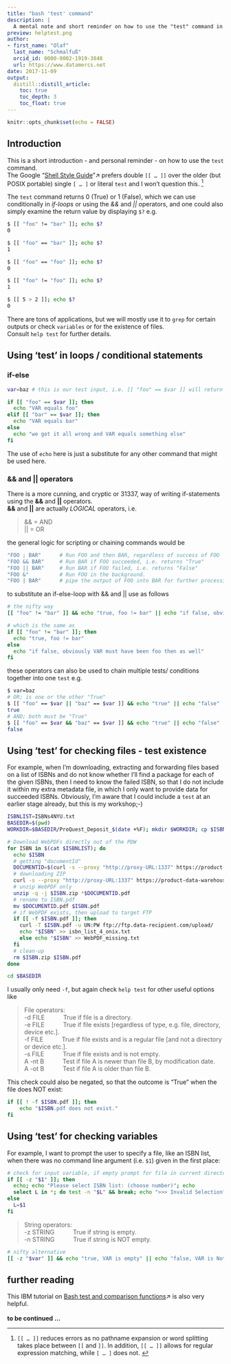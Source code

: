 ```yaml
---
title: "bash 'test' command"
description: |
  A mental note and short reminder on how to use the "test" command in bash if-loops or using the && and || operators for conditional scripting.
preview: helptest.png
author:
- first_name: "Olaf"
  last_name: "Schmalfuß"
  orcid_id: 0000-0002-1919-3848
  url: https://www.datamercs.net
date: 2017-11-09
output:
  distill::distill_article:
    toc: true
    toc_depth: 3
    toc_float: true
---
```



```r
knitr::opts_chunk$set(echo = FALSE)
```

## Introduction
This is a short introduction - and personal reminder - on how to use the `test` command.  
The Google "[Shell Style Guide](https://google.github.io/styleguide/shellguide.html)"↗ prefers double `[[ … ]]` over the older (but POSIX portable) single `[ … ]` or literal `test` and I won't question this. ^[ `[[ … ]]` reduces errors as no pathname expansion or word splitting takes place between `[[` and `]]`. In addition, `[[ … ]]` allows for regular expression matching, while `[ … ]` does not. ]  
  
The `test` command returns 0 (True) or 1 (False), which we can use conditionally in *if-loops* or using the *&&* and *||* operators, and one could also simply examine the return value by displaying `$?` e.g.

```bash
$ [[ "foo" != "bar" ]]; echo $?
0

$ [[ "foo" == "bar" ]]; echo $?
1

$ [[ "foo" == "foo" ]]; echo $?
0

$ [[ "foo" != "foo" ]]; echo $?
1

$ [[ 5 > 2 ]]; echo $?
0

```

There are tons of applications, but we will mostly use it to `grep` for certain outputs or check `variables` or for the existence of files.  
Consult `help test` for further details.  

## Using 'test' in loops / conditional statements

### if-else

```bash

var=baz # this is our test input, i.e. [[ "foo" == $var ]] will return "False" (i.e. "1"): [[ "foo" == $var ]]; echo $? vs. [[ "baz" == $var ]]; echo $?

if [[ "foo" == $var ]]; then
  echo "VAR equals foo"
elif [[ "bar" == $var ]]; then
  echo "VAR equals bar"
else
  echo "we got it all wrong and VAR equals something else"
fi

```

The use of `echo` here is just a substitute for any other command that might be used here.

### && and || operators

There is a more cunning, and cryptic or 31337, way of writing if-statements using the **&&** and **||** operators.  
**&&** and **||** are actually *LOGICAL* operators, i.e.

>  && = AND  
>  || = OR

the general logic for scripting or chaining commands would be

```bash
"FOO ; BAR"      # Run FOO and then BAR, regardless of success of FOO
"FOO && BAR"     # Run BAR if FOO succeeded, i.e. returns "True"
"FOO || BAR"     # Run BAR if FOO failed, i.e. returns "False"
"FOO &"          # Run FOO in the background.
"FOO | BAR"      # pipe the output of FOO into BAR for further processing
```

to substitute an if-else-loop with && and || use as follows

```bash
# the nifty way
[[ "foo" != "bar" ]] && echo "true, foo != bar" || echo "if false, obviously VAR must have been foo then as well"

# which is the same as
if [[ "foo" != "bar" ]]; then
  echo "true, foo != bar"
else
  echo "if false, obviously VAR must have been foo then as well"
fi

```

these operators can also be used to chain multiple tests/ conditions together into one `test` e.g.

```bash
$ var=baz
# OR; is one or the other "True"
$ [[ "foo" == $var || "baz" == $var ]] && echo "true" || echo "false"
true
# AND; both must be "True"
$ [[ "foo" == $var && "baz" == $var ]] && echo "true" || echo "false"
false
```


## Using 'test' for checking files - test existence
For example, when I'm downloading, extracting and forwarding files based on a list of ISBNs and do not know whether I'll find a package for each of the given ISBNs, then I need to know the failed ISBN, so that I do not include it within my extra metadata file, in which I only want to provide data for succeeded ISBNs. Obviously, I'm aware that I could include a `test` at an earlier stage already, but this is my workshop;-)

```bash
ISBNLIST=ISBNs4NYU.txt
BASEDIR=$(pwd)
WORKDIR=$BASEDIR/ProQuest_Deposit_$(date +%F); mkdir $WORKDIR; cp $ISBNLIST $WORKDIR; cd $WORKDIR

# Download WebPDFs directly out of the PDW
for ISBN in $(cat $ISBNLIST); do
  echo $ISBN
  # getting "documentId"
  DOCUMENTID=$(curl -s --proxy "http://proxy-URL:1337" https://product-data-warehouse-URL/publication/$ISBN | grep '"id"' | head -n1 | grep -oP '(?<="id" : ").+?(?=")')
  # downloading ZIP
  curl -s --proxy "http://proxy-URL:1337" https://product-data-warehouse-URL/document/$DOCUMENTID/zip -o $ISBN.zip
  # unzip WebPDF only
  unzip -q -j $ISBN.zip *$DOCUMENTID.pdf
  # rename to ISBN.pdf
  mv $DOCUMENTID.pdf $ISBN.pdf
  # if WebPDF exists, then upload to target FTP
  if [[ -f $ISBN.pdf ]]; then
    curl -T $ISBN.pdf -u UN:PW ftp://ftp.data-recipient.com/upload/
    echo "$ISBN" >> isbn_list_4_onix.txt
    else echo "$ISBN" >> WebPDF_missing.txt
  fi
  # clean-up
  rm $ISBN.zip $ISBN.pdf
done

cd $BASEDIR

```

I usually only need `-f`, but again check `help test` for other useful options like

> File operators:  
> -d FILE &nbsp; &nbsp; &nbsp; &nbsp; &nbsp; True if file is a directory.  
> -e FILE &nbsp; &nbsp; &nbsp; &nbsp; &nbsp; True if file exists [regardless of type, e.g. file, directory, device etc.].  
> -f FILE &nbsp; &nbsp; &nbsp; &nbsp; &nbsp; True if file exists and is a regular file [and not a directory or device etc.].  
> -s FILE &nbsp; &nbsp; &nbsp; &nbsp; &nbsp; True if file exists and is not empty.  
> A -nt B &nbsp; &nbsp; &nbsp; &nbsp; &nbsp; Test if file A is newer than file B, by modification date.  
> A -ot B &nbsp; &nbsp; &nbsp; &nbsp; &nbsp; Test if file A is older than file B.  

This check could also be negated, so that the outcome is "True" when the file does NOT exist:

```bash
if [[ ! -f $ISBN.pdf ]]; then
    echo "$ISBN.pdf does not exist."
fi
```

## Using 'test' for checking variables
For example, I want to prompt the user to specify a file, like an ISBN list, when there was no command line argument (i.e. `$1`) given in the first place:

```bash
# check for input variable, if empty prompt for file in current directory, else move on with the given input variable
if [[ -z "$1" ]]; then
  echo; echo "Please select ISBN list: (choose number)"; echo
  select L in *; do test -n "$L" && break; echo ">>> Invalid Selection"; done
else
  L=$1
fi
```

> String operators:  
> -z STRING &nbsp; &nbsp; &nbsp; &nbsp; &nbsp; True if string is empty.  
> -n STRING &nbsp; &nbsp; &nbsp; &nbsp; &nbsp; True if string is NOT empty.  

```bash
# nifty alternative
[[ -z "$var" ]] && echo "true, VAR is empty" || echo "false, VAR is Not empty"
```

## further reading
This IBM tutorial on [Bash test and comparison functions](https://developer.ibm.com/tutorials/l-bash-test/)↗ is also very helpful.
&nbsp;   
&nbsp;   
**to be continued ...**
